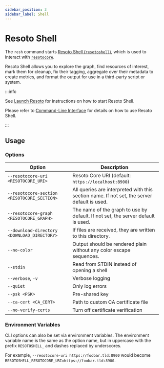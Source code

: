 ```yaml
---
sidebar_position: 3
sidebar_label: Shell
---
```


# Resoto Shell

The `resh` command starts [Resoto Shell (`resotoshell`)](https://github.com/someengineering/resoto/tree/main/resotoshell), which is used to interact with [`resotocore`](./core.mdx).

Resoto Shell allows you to explore the graph, find resources of interest, mark them for cleanup, fix their tagging, aggregate over their metadata to create metrics, and format the output for use in a third-party script or system.

:::info

See [Launch Resoto](/docs/getting-started/launch-resoto#resoto-shell) for instructions on how to start Resoto Shell.

Please refer to [Command-Line Interface](../cli/index.mdx) for details on how to use Resoto Shell.

:::

## Usage

### Options

| Option                                      | Description                                                                                 |
| ------------------------------------------- | ------------------------------------------------------------------------------------------- |
| `--resotocore-uri <RESOTOCORE_URI>`         | Resoto Core URI (default: `https://localhost:8900`)                                         |
| `--resotocore-section <RESOTOCORE_SECTION>` | All queries are interpreted with this section name. If not set, the server default is used. |
| `--resotocore-graph <RESOTOCORE_GRAPH>`     | The name of the graph to use by default. If not set, the server default is used.            |
| `--download-directory <DOWNLOAD_DIRECTORY>` | If files are received, they are written to this directory.                                  |
| `--no-color`                                | Output should be rendered plain without any color escape sequences.                         |
| `--stdin`                                   | Read from STDIN instead of opening a shell                                                  |
| `--verbose`, `-v`                           | Verbose logging                                                                             |
| `--quiet`                                   | Only log errors                                                                             |
| `--psk <PSK>`                               | Pre-shared key                                                                              |
| `--ca-cert <CA_CERT>`                       | Path to custom CA certificate file                                                          |
| `--no-verify-certs`                         | Turn off certificate verification                                                           |

### Environment Variables

CLI options can also be set via environment variables. The environment variable name is the same as the option name, but in uppercase with the prefix `RESOTOSHELL_` and dashes replaced by underscores.

For example, `--resotocore-uri https://foobar.tld:8900` would become `RESOTOSHELL_RESOTOCORE_URI=https://foobar.tld:8900`.
